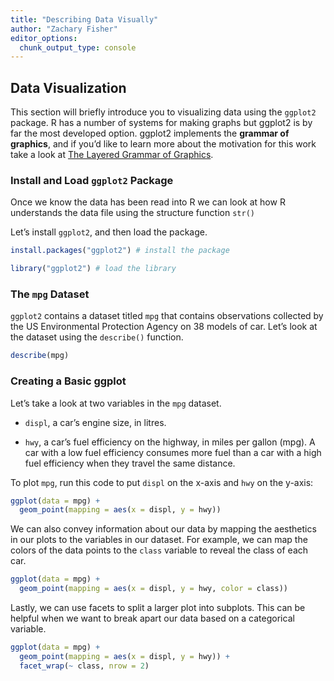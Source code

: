```yaml
---
title: "Describing Data Visually"
author: "Zachary Fisher" 
editor_options: 
  chunk_output_type: console
---
```


## Data Visualization

This section will briefly introduce you to visualizing data using the `ggplot2` package. R has a number of systems for making graphs but ggplot2 is by far the most developed option. ggplot2 implements the **grammar of graphics**, and if you'd like to learn more about the motivation for this work take a look at [The Layered Grammar of Graphics](http://vita.had.co.nz/papers/layered-grammar.pdf).

### Install and Load `ggplot2` Package

Once we know the data has been read into R we can look at how R understands the data file using the structure function `str()`

Let's install `ggplot2`, and then load the package.

```r
install.packages("ggplot2") # install the package
```

```r
library("ggplot2") # load the library
```

### The `mpg` Dataset 

`ggplot2` contains a dataset titled `mpg` that contains observations collected by the US Environmental Protection Agency on 38 models of car. Let's look at the dataset using the `describe()` function.

```r
describe(mpg)
```

### Creating a Basic ggplot

Let's take a look at two variables in the `mpg` dataset.

-   `displ`, a car’s engine size, in litres.

-   `hwy`, a car’s fuel efficiency on the highway, in miles per gallon (mpg). A car with a low fuel efficiency consumes more fuel than a car with a high
    fuel efficiency when they travel the same distance.

To plot `mpg`, run this code to put `displ` on the x-axis and `hwy` on the y-axis:

```r
ggplot(data = mpg) + 
  geom_point(mapping = aes(x = displ, y = hwy))
```

We can also convey information about our data by mapping the aesthetics in our plots to the variables in our dataset. For example, we can map
the colors of the data points to the `class` variable to reveal the class of each car.

```r
ggplot(data = mpg) + 
  geom_point(mapping = aes(x = displ, y = hwy, color = class))
```

Lastly, we can use facets to split a larger plot into subplots. This can be helpful when we want to break apart our data based on a categorical variable.

```r
ggplot(data = mpg) + 
  geom_point(mapping = aes(x = displ, y = hwy)) + 
  facet_wrap(~ class, nrow = 2)
```
